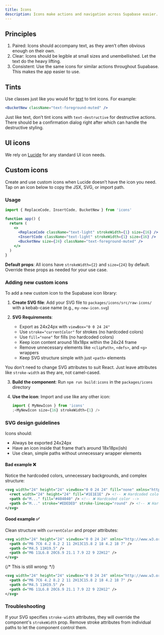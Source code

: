 ```yaml
---
title: Icons
description: Icons make actions and navigation across Supabase easier.
---
```


## Principles

1. Paired: Icons should accompany text, as they aren’t often obvious enough on their own.
2. Clear: Icons should be legible at small sizes and unembellished. Let the text do the heavy lifting.
3. Consistent: Use the same icons for similar actions throughout Supabase. This makes the app easier to use.

## Tints

Use classes just like you would for [text](color-usage#text) to tint icons. For example:

```jsx
<BucketNew className="text-foreground-muted" />
```

Just like text, don’t tint icons with `text-destructive` for destructive actions. There should be a confirmation dialog right after which can handle the destructive styling.

## UI icons

We rely on [Lucide](https://lucide.dev/icons/) for any standard UI icon needs.

## Custom icons

Create and use custom icons when Lucide doesn’t have the icon you need. Tap on an icon below to copy the JSX, SVG, or import path.

<Icons />

### Usage

```jsx
import { ReplaceCode, InsertCode, BucketNew } from 'icons'

function app() {
  return (
    <>
      <ReplaceCode className="text-light" strokeWidth={1} size={16} />
      <InsertCode className="text-light" strokeWidth={1} size={16} />
      <BucketNew size={24} className="text-foreground-muted" />
    </>
  )
}
```

**Default props**: All icons have `strokeWidth={2}` and `size={24}` by default. Override these props as needed for your use case.

### Adding new custom icons

To add a new custom icon to the Supabase icon library:

1. **Create SVG file**: Add your SVG file to `packages/icons/src/raw-icons/` with a kebab-case name (e.g., `my-new-icon.svg`)

2. **SVG Requirements**:

   - Export as 24x24px with `viewBox="0 0 24 24"`
   - Use `stroke="currentColor"` for strokes (no hardcoded colors)
   - Use `fill="none"` for fills (no hardcoded colors)
   - Keep icon content around 18x18px within the 24x24 frame
   - Remove unnecessary elements like `<clipPath>`, `<defs>`, and `<g>` wrappers
   - Keep SVG structure simple with just `<path>` elements

You don't need to change SVG attributes to suit React. Just leave attributes like `stroke-width` as they are, not camel-cased.

3. **Build the component**: Run `npm run build:icons` in the `packages/icons` directory

4. **Use the icon**: Import and use like any other icon:

   ```jsx
   import { MyNewIcon } from 'icons'
   ;<MyNewIcon size={16} strokeWidth={1} />
   ```

### SVG design guidelines

Icons should:

- Always be exported 24x24px
- Have an icon inside that frame that’s around 18x18px(ish)
- Use clean, simple paths without unnecessary wrapper elements

#### Bad example ❌

Notice the hardcoded colors, unnecessary backgrounds, and complex structure:

```svg
<svg width="24" height="24" viewBox="0 0 24 24" fill="none" xmlns="http://www.w3.org/2000/svg">
  <rect width="24" height="24" fill="#1E1E1E" /> <!-- ❌ Hardcoded color -->
  <path d="M..." fill="#404040" /> <!-- ❌ Hardcoded color -->
  <path d="M..." stroke="#EDEDED" stroke-linecap="round" /> <!-- ❌ Hardcoded color -->
</svg>
```

#### Good example ✅

Clean structure with `currentColor` and proper attributes:

```svg
<svg width="24" height="24" viewBox="0 0 24 24" xmlns="http://www.w3.org/2000/svg" fill="none" stroke="currentColor" stroke-width="1.5" stroke-linecap="round" stroke-linejoin="round">
  <path d="M6 7C6 4.2 8.2 2 11 2H13C15.8 2 18 4.2 18 7" />
  <path d="M4.5 11H19.5" />
  <path d="M6 11L6.8 20C6.9 21.1 7.9 22 9 22H12" />
</svg>
```

{/* This is still wrong: */}

```svg
<svg width="24" height="24" viewBox="0 0 24 24" xmlns="http://www.w3.org/2000/svg">
  <path d="M6 7C6 4.2 8.2 2 11 2H13C15.8 2 18 4.2 18 7" />
  <path d="M4.5 11H19.5" />
  <path d="M6 11L6.8 20C6.9 21.1 7.9 22 9 22H12" />
</svg>
```

### Troubleshooting

If your SVG specifies `stroke-width` attributes, they will override the component's `strokeWidth` prop. Remove stroke attributes from individual paths to let the component control them.
